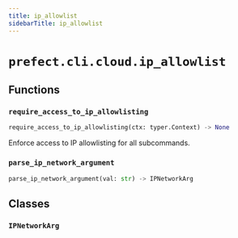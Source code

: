 ```yaml
---
title: ip_allowlist
sidebarTitle: ip_allowlist
---
```


# `prefect.cli.cloud.ip_allowlist`

## Functions

### `require_access_to_ip_allowlisting`

```python
require_access_to_ip_allowlisting(ctx: typer.Context) -> None
```


Enforce access to IP allowlisting for all subcommands.


### `parse_ip_network_argument`

```python
parse_ip_network_argument(val: str) -> IPNetworkArg
```

## Classes

### `IPNetworkArg`
